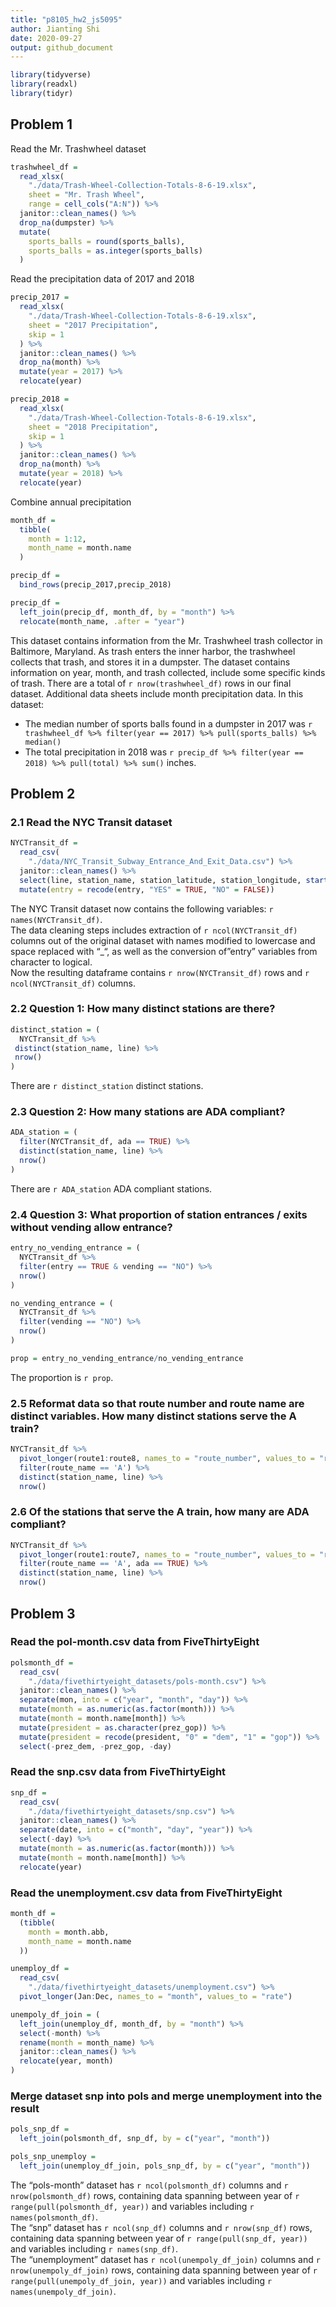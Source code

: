 ```yaml
---
title: "p8105_hw2_js5095"
author: Jianting Shi
date: 2020-09-27
output: github_document
---
```


```r
library(tidyverse)
library(readxl)
library(tidyr)
```

## Problem 1

Read the Mr. Trashwheel dataset

```r
trashwheel_df = 
  read_xlsx(
    "./data/Trash-Wheel-Collection-Totals-8-6-19.xlsx",
    sheet = "Mr. Trash Wheel",
    range = cell_cols("A:N")) %>%
  janitor::clean_names() %>%
  drop_na(dumpster) %>%
  mutate(
    sports_balls = round(sports_balls),
    sports_balls = as.integer(sports_balls)
  )
```

Read the precipitation data of 2017 and 2018

```r
precip_2017 =
  read_xlsx(
    "./data/Trash-Wheel-Collection-Totals-8-6-19.xlsx",
    sheet = "2017 Precipitation",
    skip = 1
  ) %>%
  janitor::clean_names() %>%
  drop_na(month) %>%
  mutate(year = 2017) %>%
  relocate(year)

precip_2018 =
  read_xlsx(
    "./data/Trash-Wheel-Collection-Totals-8-6-19.xlsx",
    sheet = "2018 Precipitation",
    skip = 1
  ) %>%
  janitor::clean_names() %>%
  drop_na(month) %>%
  mutate(year = 2018) %>%
  relocate(year)
```

Combine annual precipitation

```r
month_df =
  tibble(
    month = 1:12,
    month_name = month.name
  )

precip_df =
  bind_rows(precip_2017,precip_2018)

precip_df =
  left_join(precip_df, month_df, by = "month") %>%
  relocate(month_name, .after = "year")
```

This dataset contains information from the Mr. Trashwheel trash collector in Baltimore, Maryland. As trash enters the inner harbor, the trashwheel collects that trash, and stores it in a dumpster. The dataset contains information on year, month, and trash collected, include some specific kinds of trash. There are a total of `r nrow(trashwheel_df)` rows in our final dataset. Additional data sheets include month precipitation data. In this dataset:

* The median number of sports balls found in a dumpster in 2017 was `r trashwheel_df %>% filter(year == 2017) %>% pull(sports_balls) %>% median()`
* The total precipitation in 2018 was `r precip_df %>% filter(year == 2018) %>% pull(total) %>% sum()` inches.

## Problem 2

### 2.1 Read the NYC Transit dataset

```r
NYCTransit_df = 
  read_csv(
    "./data/NYC_Transit_Subway_Entrance_And_Exit_Data.csv") %>%
  janitor::clean_names() %>%
  select(line, station_name, station_latitude, station_longitude, starts_with("route"), entry, vending, entrance_type, ada) %>%
  mutate(entry = recode(entry, "YES" = TRUE, "NO" = FALSE))
```

The NYC Transit dataset now contains the following variables: `r names(NYCTransit_df)`. \
The data cleaning steps includes extraction of `r ncol(NYCTransit_df)` columns out of the original dataset with names modified to lowercase and space replaced with "_", as well as the conversion of "entry" variables from character to logical. \
Now the resulting dataframe contains `r nrow(NYCTransit_df)` rows and `r ncol(NYCTransit_df)` columns.

### 2.2 Question 1: How many distinct stations are there?

```r
distinct_station = (
  NYCTransit_df %>%
 distinct(station_name, line) %>% 
 nrow()
)
```

There are `r distinct_station` distinct stations.

### 2.3 Question 2: How many stations are ADA compliant?

```r
ADA_station = (
  filter(NYCTransit_df, ada == TRUE) %>%
  distinct(station_name, line) %>%
  nrow()
)
```

There are `r ADA_station` ADA compliant stations.

### 2.4 Question 3: What proportion of station entrances / exits without vending allow entrance?

```r
entry_no_vending_entrance = (
  NYCTransit_df %>%
  filter(entry == TRUE & vending == "NO") %>%
  nrow()
)

no_vending_entrance = (
  NYCTransit_df %>%
  filter(vending == "NO") %>%
  nrow()
)

prop = entry_no_vending_entrance/no_vending_entrance
```

The proportion is `r prop`.

### 2.5 Reformat data so that route number and route name are distinct variables. How many distinct stations serve the A train? 

```r
NYCTransit_df %>% 
  pivot_longer(route1:route8, names_to = "route_number", values_to = "route_name") %>%
  filter(route_name == 'A') %>% 
  distinct(station_name, line) %>% 
  nrow()
```


### 2.6 Of the stations that serve the A train, how many are ADA compliant?

```r
NYCTransit_df %>% 
  pivot_longer(route1:route7, names_to = "route_number", values_to = "route_name") %>%
  filter(route_name == 'A', ada == TRUE) %>% 
  distinct(station_name, line) %>% 
  nrow()
```


## Problem 3

### Read the pol-month.csv data from FiveThirtyEight 

```r
polsmonth_df = 
  read_csv(
    "./data/fivethirtyeight_datasets/pols-month.csv") %>%
  janitor::clean_names() %>%
  separate(mon, into = c("year", "month", "day")) %>%
  mutate(month = as.numeric(as.factor(month))) %>%
  mutate(month = month.name[month]) %>%
  mutate(president = as.character(prez_gop)) %>%
  mutate(president = recode(president, "0" = "dem", "1" = "gop")) %>%
  select(-prez_dem, -prez_gop, -day)
```

### Read the snp.csv data from FiveThirtyEight

```r
snp_df = 
  read_csv(
    "./data/fivethirtyeight_datasets/snp.csv") %>%
  janitor::clean_names() %>%
  separate(date, into = c("month", "day", "year")) %>%
  select(-day) %>%
  mutate(month = as.numeric(as.factor(month))) %>%
  mutate(month = month.name[month]) %>%
  relocate(year)
```

### Read the unemployment.csv data from FiveThirtyEight

```r
month_df = 
  (tibble(
    month = month.abb,
    month_name = month.name
  ))

unemploy_df = 
  read_csv(
    "./data/fivethirtyeight_datasets/unemployment.csv") %>%
  pivot_longer(Jan:Dec, names_to = "month", values_to = "rate")

unempoly_df_join = (
  left_join(unemploy_df, month_df, by = "month") %>%
  select(-month) %>%
  rename(month = month_name) %>%
  janitor::clean_names() %>%
  relocate(year, month)
)
```

### Merge dataset snp into pols and merge unemployment into the result

```r
pols_snp_df =
  left_join(polsmonth_df, snp_df, by = c("year", "month"))

pols_snp_unemploy =
  left_join(unemploy_df_join, pols_snp_df, by = c("year", "month"))

```

The "pols-month" dataset has `r ncol(polsmonth_df)` columns and `r nrow(polsmonth_df)` rows, containing data spanning between year of `r range(pull(polsmonth_df, year))` and variables including `r names(polsmonth_df)`. \
The "snp" dataset has `r ncol(snp_df)` columns and `r nrow(snp_df)` rows, containing data spanning between year of `r range(pull(snp_df, year))` and variables including `r names(snp_df)`. \
The "unemployment" dataset has `r ncol(unempoly_df_join)` columns and `r nrow(unempoly_df_join)` rows, containing data spanning between year of `r range(pull(unempoly_df_join, year))` and variables including `r names(unempoly_df_join)`. \
